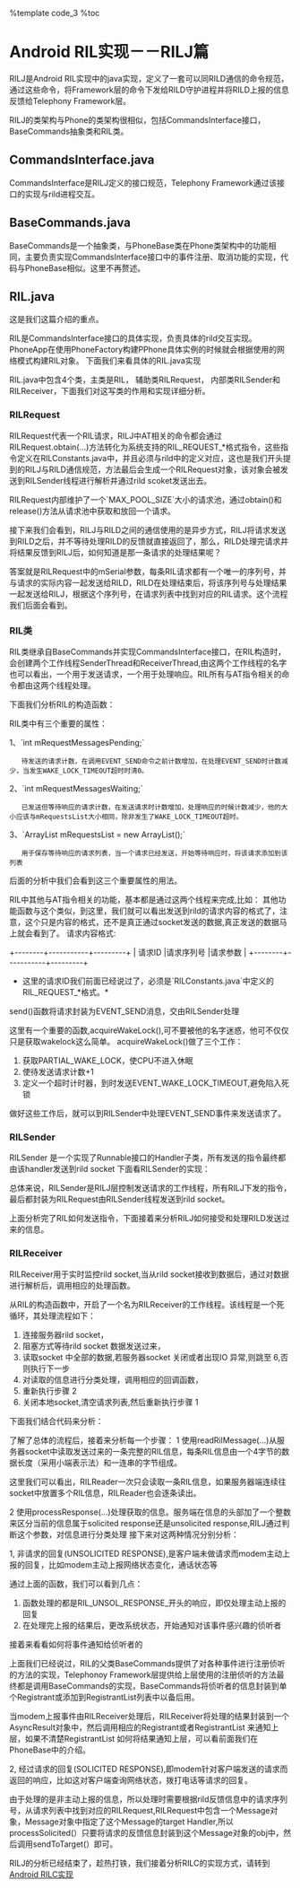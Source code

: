 %template code_3
%toc

= Android RIL实现－－RILJ篇 =

RILJ是Android RIL实现中的java实现，定义了一套可以同RILD通信的命令规范，通过这些命令，将Framework层的命令下发给RILD守护进程并将RILD上报的信息反馈给Telephony Framework层。

RILJ的类架构与Phone的类架构很相似，包括CommandsInterface接口，BaseCommands抽象类和RIL类。

== CommandsInterface.java ==
CommandsInterface是RILJ定义的接口规范，Telephony Framework通过该接口的实现与rild进程交互。
== BaseCommands.java ==
BaseCommands是一个抽象类，与PhoneBase类在Phone类架构中的功能相同，主要负责实现CommandsInterface接口中的事件注册、取消功能的实现，代码与PhoneBase相似。这里不再赘述。
== RIL.java ==
这是我们这篇介绍的重点。

RIL是CommandsInterface接口的具体实现，负责具体的rild交互实现。PhoneApp在使用PhoneFactory构建PPhone具体实例的时候就会根据使用的网络模式构建RIL对象。
{{{class="brush: java"
    public static void makeDefaultPhone(Context context) {
        synchronized(Phone.class) {
            ......
                //reads the system properties and makes commandsinterface
                sCommandsInterface = new RIL(context, networkMode, cdmaSubscription);

            int phoneType = getPhoneType(networkMode);
            if (phoneType == Phone.PHONE_TYPE_GSM) {
                Log.i(LOG_TAG, "Creating GSMPhone");
                sProxyPhone = new PhoneProxy(new GSMPhone(context,
                            sCommandsInterface, sPhoneNotifier));
            } else if (phoneType == Phone.PHONE_TYPE_CDMA) {
                switch (BaseCommands.getLteOnCdmaModeStatic()) {
                    case Phone.LTE_ON_CDMA_TRUE:
                        Log.i(LOG_TAG, "Creating CDMALTEPhone");
                        sProxyPhone = new PhoneProxy(new CDMALTEPhone(context,
                                    sCommandsInterface, sPhoneNotifier));
                        break;
                    case Phone.LTE_ON_CDMA_FALSE:
                    default:
                        Log.i(LOG_TAG, "Creating CDMAPhone");
                        sProxyPhone = new PhoneProxy(new CDMAPhone(context,
                                    sCommandsInterface, sPhoneNotifier));
                        break;
                }
            }

            sMadeDefaults = true;
        }
    }
}}}
下面我们来看具体的RIL.java实现

RIL.java中包含4个类，主类是RIL， 辅助类RILRequest， 内部类RILSender和RILReceiver，下面我们对这写类的作用和实现详细分析。

=== RILRequest ===
RILRequest代表一个RIL请求，RILJ中AT相关的命令都会通过RILRequest.obtain(...)方法转化为系统支持的RIL_REQUEST_*格式指令，这些指令定义在RILConstants.java中，并且必须与rild中的定义对应，这也是我们开头提到的RILJ与RILD通信规范，方法最后会生成一个RILRequest对象，该对象会被发送到RILSender线程进行解析并通过rild scoket发送出去。

RILRequest内部维护了一个`MAX_POOL_SIZE`大小的请求池，通过obtain()和release()方法从请求池中获取和放回一个请求。

{{{class="brush: java"
    static RILRequest obtain(int request, Message result) {
        RILRequest rr = null;

        //从请求池中获取请求
        synchronized(sPoolSync) {
            if (sPool != null) {
                rr = sPool;
                sPool = rr.mNext;
                rr.mNext = null;
                sPoolSize--;
            }
        }

        //如果请求池中没有可用的请求，则构建一个新的请求
        if (rr == null) {
            rr = new RILRequest();
        }

        //设置请求的序列号
        synchronized(sSerialMonitor) {
            rr.mSerial = sNextSerial++;
        }
        rr.mRequest = request; //设置请求的request，这个request必须是RIL_REQUEST_*格式
        rr.mResult = result; //设置响应该请求处理结果的handler
        rr.mp = Parcel.obtain();

        if (result != null && result.getTarget() == null) {
            throw new NullPointerException("Message target must not be null");
        }

        // first elements in any RIL Parcel
        rr.mp.writeInt(request);    //将请求信息打包
        rr.mp.writeInt(rr.mSerial); //将请求序列号打包

        return rr;
    }

    void release() {
        synchronized (sPoolSync) {
        //如果当前请求池大小小于MAX_POOL_SIZE,则将释放的请求放入请求池。
            if (sPoolSize < MAX_POOL_SIZE) {
                this.mNext = sPool;
                sPool = this;
                sPoolSize++;
                mResult = null;
            }
        }
    }
    
    //当请求处理出现异常时，使用该函数将错误信息发送回初始请求的处理handler
    void
    onError(int error, Object ret) {
        CommandException ex;

        ex = CommandException.fromRilErrno(error);

        if (mResult != null) {
            //AsyncResult是一个工具类，用于封装RILD反馈的信息
            AsyncResult.forMessage(mResult, ret, ex);
            mResult.sendToTarget();
        }

        //异常时mp已经没有用了，直接回收。
        if (mp != null) {
            mp.recycle();
            mp = null;
        }
    }
}}}

接下来我们会看到，RILJ与RILD之间的通信使用的是异步方式，RILJ将请求发送到RILD之后，并不等待处理RILD的反馈就直接返回了，那么，RILD处理完请求并将结果反馈到RILJ后，如何知道是那一条请求的处理结果呢？

答案就是RILRequest中的mSerial参数，每条RIL请求都有一个唯一的序列号，并与请求的实际内容一起发送给RILD，RILD在处理结束后，将该序列号与处理结果一起发送给RILJ，根据这个序列号，在请求列表中找到对应的RIL请求。这个流程我们后面会看到。

=== RIL类 ===
RIL类继承自BaseCommands并实现CommandsInterface接口，在RIL构造时，会创建两个工作线程SenderThread和ReceiverThread,由这两个工作线程的名字也可以看出，一个用于发送请求，一个用于处理响应。RIL所有与AT指令相关的命令都由这两个线程处理。

下面我们分析RIL的构造函数：
{{{class="brush: java"
    public RIL(Context context, int preferredNetworkType, int cdmaSubscription) {
        super(context);
        
        mCdmaSubscription  = cdmaSubscription;
        mPreferredNetworkType = preferredNetworkType;
        mPhoneType = RILConstants.NO_PHONE;

        //创建wakelock
        PowerManager pm = (PowerManager)context.getSystemService(Context.POWER_SERVICE);
        mWakeLock = pm.newWakeLock(PowerManager.PARTIAL_WAKE_LOCK, LOG_TAG);
        mWakeLock.setReferenceCounted(false);
        mWakeLockTimeout = SystemProperties.getInt(TelephonyProperties.PROPERTY_WAKE_LOCK_TIMEOUT,
                DEFAULT_WAKE_LOCK_TIMEOUT);
        mRequestMessagesPending = 0;    //待发送的请求计数
        mRequestMessagesWaiting = 0;    //等待处理结果的请求计数

        //创建一个RILSender名称的Handler线程
        mSenderThread = new HandlerThread("RILSender");
        mSenderThread.start();

        //将RILSender线程与RILSender关联
        Looper looper = mSenderThread.getLooper();
        mSender = new RILSender(looper);

        //判断是否支持移动网络
        ConnectivityManager cm = (ConnectivityManager)context.getSystemService(
                Context.CONNECTIVITY_SERVICE);
        if (cm.isNetworkSupported(ConnectivityManager.TYPE_MOBILE) == false) {
            //不支持移动网络，则不开启RILReceiver
            riljLog("Not starting RILReceiver: wifi-only");
        } else {
            riljLog("Starting RILReceiver");
            //创建一个RILReceiver线程，用于接受RILD发回的数据
            mReceiver = new RILReceiver();
            mReceiverThread = new Thread(mReceiver, "RILReceiver");
            mReceiverThread.start();

            IntentFilter filter = new IntentFilter();
            filter.addAction(Intent.ACTION_SCREEN_ON);
            filter.addAction(Intent.ACTION_SCREEN_OFF);
            context.registerReceiver(mIntentReceiver, filter);
        }
    }
}}}

RIL类中有三个重要的属性：

1、`int mRequestMessagesPending;`
    待发送的请求计数，在调用EVENT_SEND命令之前计数增加，在处理EVENT_SEND时计数减少，当发生WAKE_LOCK_TIMEOUT超时时清0。

2、`int mRequestMessagesWaiting;`
    已发送但等待响应的请求计数，在发送请求时计数增加，处理响应的时候计数减少，他的大小应该与mRequestsList大小相同，除非发生了WAKE_LOCK_TIMEOUT超时。

3、`ArrayList<RILRequest> mRequestsList = new ArrayList<RILRequest>();`
    用于保存等待响应的请求列表，当一个请求已经发送，开始等待响应时，将该请求添加到该列表

后面的分析中我们会看到这三个重要属性的用法。

RIL中其他与AT指令相关的功能，基本都是通过这两个线程来完成,比如：
{{{class="brush: java"
    public void
    supplyIccPinForApp(String pin, String aid, Message result) {
        RILRequest rr = RILRequest.obtain(RIL_REQUEST_ENTER_SIM_PIN, result);

        rr.mp.writeInt(2);
        rr.mp.writeString(pin);
        rr.mp.writeString(aid);

        send(rr);
    }
}}} 
其他功能函数与这个类似，到这里，我们就可以看出发送到rild的请求内容的格式了，注意，这个只是内容的格式，还不是真正通过socket发送的数据,真正发送的数据马上就会看到了。
请求内容格式:

+--------+-----------+---------+
| 请求ID |请求序列号 |请求参数 |
+--------+-----------+---------+

*这里的请求ID我们前面已经说过了，必须是`RILConstants.java`中定义的RIL_REQUEST_*格式。*

send()函数将请求封装为EVENT_SEND消息，交由RILSender处理

{{{class="brush: java"                                        
    private void
    send(RILRequest rr) {
        Message msg;

        //mSocket这里是rild socket,mSocket会在RILReceiver线程中创建
        if (mSocket == null) {
            rr.onError(RADIO_NOT_AVAILABLE, null);
            rr.release();
            return;
        }

        //创建一个EVENT_SEND的message,mSender就是上面的RILSender
        msg = mSender.obtainMessage(EVENT_SEND, rr);

        acquireWakeLock();

        //将请求交给RILSender处理
        msg.sendToTarget();
    }
}}}

这里有一个重要的函数,acquireWakeLock(),可不要被他的名字迷惑，他可不仅仅只是获取wakelock这么简单。
{{{class="brush: java"
    private void
    acquireWakeLock() {
        synchronized (mWakeLock) {
            mWakeLock.acquire();    //获取一个PARTIAL_WAKE_LOCK休眠锁
            mRequestMessagesPending++;  //mRequestMessagesPending＋1

            //定义一个定时器，到时发送EVENT_WAKE_LOCK_TIMEOUT到RILSender
            mSender.removeMessages(EVENT_WAKE_LOCK_TIMEOUT);
            Message msg = mSender.obtainMessage(EVENT_WAKE_LOCK_TIMEOUT);
            mSender.sendMessageDelayed(msg, mWakeLockTimeout);
        }
    }
    //mWakeLockTimeout默认为
    private static final int DEFAULT_WAKE_LOCK_TIMEOUT = 60000;
}}}
acquireWakeLock()做了三个工作：
# 获取PARTIAL_WAKE_LOCK，使CPU不进入休眠
# 使待发送请求计数+1
# 定义一个超时计时器，到时发送EVENT_WAKE_LOCK_TIMEOUT,避免陷入死锁

做好这些工作后，就可以到RILSender中处理EVENT_SEND事件来发送请求了。

=== RILSender ===
RILSender 是一个实现了Runnable接口的Handler子类，所有发送的指令最终都由该handler发送到rild socket
下面看RILSender的实现：
{{{class="brush: java"
    class RILSender extends Handler implements Runnable {
        public RILSender(Looper looper) {
            super(looper);
        }

        // Only allocated once
        byte[] dataLength = new byte[4];

        //目前Runnable接口并没有特殊处理
        public void
        run() {
            //setup if needed
        }


        //***** Handler implementation
        @Override public void
        handleMessage(Message msg) {
            RILRequest rr = (RILRequest)(msg.obj);
            RILRequest req = null;

            switch (msg.what) {
                case EVENT_SEND:
                    /**
                     * mRequestMessagePending++ already happened for every
                     * EVENT_SEND, thus we must make sure
                     * mRequestMessagePending-- happens once and only once
                     */
                    boolean alreadySubtracted = false;
                    try {
                        LocalSocket s;

                        s = mSocket;    //mSocket在RILReceiver线程中创建

                        if (s == null) {
                            //当socket未连接时，发送RADIO_NOT_AVAILABLE错误信息,将请求释放并直接返回
                            rr.onError(RADIO_NOT_AVAILABLE, null);
                            rr.release();
                            if (mRequestMessagesPending > 0)
                                mRequestMessagesPending--;
                            alreadySubtracted = true;
                            return;
                        }

                        //mRequestsList是RIL中维护的一个RIL请求列表，用于保存已发送并等待处理结果的RIL请求
                        synchronized (mRequestsList) {
                            mRequestsList.add(rr);
                            mRequestMessagesWaiting++;  //待反馈请求计数＋1
                        }

                        if (mRequestMessagesPending > 0)
                            mRequestMessagesPending--;  //待发送请求计数-1
                        alreadySubtracted = true;

                        byte[] data;

                        //将请求内容从Parcel中取出
                        data = rr.mp.marshall();
                        rr.mp.recycle();
                        rr.mp = null;

                        if (data.length > RIL_MAX_COMMAND_BYTES) {
                            throw new RuntimeException(
                                    "Parcel larger than max bytes allowed! "
                                                          + data.length);
                        }

                        //将数据包的长度以大端表示
                        dataLength[0] = dataLength[1] = 0;
                        dataLength[2] = (byte)((data.length >> 8) & 0xff);
                        dataLength[3] = (byte)((data.length) & 0xff);

                        //通过socket将数据包的长度和数据包发出
                        s.getOutputStream().write(dataLength);
                        s.getOutputStream().write(data);
                    } catch (IOException ex) {
                        //通过socket发送时出现IO异常处理
                        //此时请求已经添加到RequestList中，所以根据请求的序列号，从RequestList中删除该请求
                        req = findAndRemoveRequestFromList(rr.mSerial);
                        //处理异常请求
                        if (req != null || !alreadySubtracted) {
                            rr.onError(RADIO_NOT_AVAILABLE, null);
                            rr.release();
                        }
                    } catch (RuntimeException exc) {
                        //处理数据长度过长时抛出的运行时异常处理
                        //此时请求已经添加到RequestList中，所以需要从RequestList中删除该请求
                        req = findAndRemoveRequestFromList(rr.mSerial);
                        //处理异常请求
                        if (req != null || !alreadySubtracted) {
                            rr.onError(GENERIC_FAILURE, null);
                            rr.release();
                        }
                    } finally {
                        //当没有待处理的请求和等待处理结果的请求时，使用下面函数取消EVENT_WAKE_LOCK_TIMEOUT超时，并释放mWakeLock。
                        releaseWakeLockIfDone();
                    }

                    //异常时，待发送请求计数-1
                    if (!alreadySubtracted && mRequestMessagesPending > 0) {
                        mRequestMessagesPending--;
                    }

                    break;

                case EVENT_WAKE_LOCK_TIMEOUT:
                    //等待反馈结果超时处理
                    synchronized (mWakeLock) {
                        if (mWakeLock.isHeld()) {
                            if (mRequestMessagesWaiting != 0) {
                                //将等待反馈结果的请求计数清0，但并不从mRequestList中删除，这样当响应最终到达时，仍然可以找到对应的请求
                                mRequestMessagesWaiting = 0;

                            }
                            //因为每次在发送请求的时候，都会重新设定EVENT_WAKE_LOCK_TIMEOUT,所以在EVENT_WAKE_LOCK_TIMEOUT真正触发时，所有的请求必然已经发送出去，处于等待RILSender发送或者接收rild响应的状态时出现异常，此时强制mRequestMessagesPending计数清0
                            if (mRequestMessagesPending != 0) {
                                Log.e(LOG_TAG, "ERROR: mReqPending is NOT 0 but"
                                        + mRequestMessagesPending + " at TIMEOUT, reset!");
                                mRequestMessagesPending = 0;

                            }
                            //释放休眠锁
                            mWakeLock.release();
                        }
                    }
                    break;
            }
        }
    }
}}}

总体来说，RILSender是RILJ层控制发送请求的工作线程，所有RILJ下发的指令，最后都封装为RILRequest由RILSender线程发送到rild socket。

上面分析完了RIL如何发送指令，下面接着来分析RILJ如何接受和处理RILD发送过来的信息。

=== RILReceiver ===
RILReceiver用于实时监控rild socket,当从rild socket接收到数据后，通过对数据进行解析后，调用相应的处理函数。

从RIL的构造函数中，开启了一个名为RILReceiver的工作线程。该线程是一个死循环，其处理流程如下：

# 连接服务器rild socket，
# 阻塞方式等待rild socket 数据发送过来，
# 读取socket 中全部的数据,若服务器socket 关闭或者出现IO 异常,则跳至 6,否则执行下一步
# 对读取的信息进行分类处理，调用相应的回调函数，
# 重新执行步骤 2 
# 关闭本地socket,清空请求列表,然后重新执行步骤 1 


下面我们结合代码来分析：
{{{class="brush: java"
    class RILReceiver implements Runnable {
        byte[] buffer;

        RILReceiver() {
            buffer = new byte[RIL_MAX_COMMAND_BYTES];
        }

        public void
        run() {
            int retryCount = 0;

            try {for (;;) {
                LocalSocket s = null;
                LocalSocketAddress l;
                //创建一个SOCKET_NAME_RIL的客户端socket,并连接服务器socket
                //这里SOCKET_NAME_RIL定义为
                //static final String SOCKET_NAME_RIL = "rild";
                
                try {
                    s = new LocalSocket();
                    l = new LocalSocketAddress(SOCKET_NAME_RIL,
                            LocalSocketAddress.Namespace.RESERVED);
                    s.connect(l);
                } catch (IOException ex){
                    ......
                }

                retryCount = 0;

                mSocket = s;    //给mSocket赋值,供RILSender使用

                int length = 0;
                try {
                    InputStream is = mSocket.getInputStream();

                    for (;;) {
                        Parcel p;
                        //从socket中读取数据，此方法会一直堵塞，直到socket中有数据或服务器端socket关闭或者出现IO异常
                        length = readRilMessage(is, buffer);

                        //当服务器socket关闭时，返回-1
                        if (length < 0) {
                            // End-of-stream reached
                            break;
                        }

                        //对读取的数据进行反编码
                        p = Parcel.obtain();
                        p.unmarshall(buffer, 0, length);
                        p.setDataPosition(0);

                        //对数据进行处理
                        processResponse(p);
                        p.recycle();
                    }
                } catch (java.io.IOException ex) {
                    Log.i(LOG_TAG, "'" + SOCKET_NAME_RIL + "' socket closed",
                          ex);
                } catch (Throwable tr) {
                    Log.e(LOG_TAG, "Uncaught exception read length=" + length +
                        "Exception:" + tr.toString());
                }

                //服务器socket关闭或出现IO异常时，关闭本地socket并清空请求列表
                setRadioState (RadioState.RADIO_UNAVAILABLE);

                try {
                    mSocket.close();
                } catch (IOException ex) {
                }

                mSocket = null;
                RILRequest.resetSerial();

                // Clear request list on close
                clearRequestsList(RADIO_NOT_AVAILABLE, false);
            }} catch (Throwable tr) {
                Log.e(LOG_TAG,"Uncaught exception", tr);
            }

            /* We're disconnected so we don't know the ril version */
            notifyRegistrantsRilConnectionChanged(-1);
        }
    }
}}}

了解了总体的流程后，接着来分析每一个步骤：
1 使用readRilMessage(...)从服务器socket中读取发送过来的一条完整的RIL信息，每条RIL信息由一个4字节的数据长度（采用小端表示法）和一连串的字节组成。
{{{class="brush: java"
    private static int readRilMessage(InputStream is, byte[] buffer)
            throws IOException {
        int countRead;
        int offset;
        int remaining;
        int messageLength;

        // First, read in the length of the message
        offset = 0;
        remaining = 4;
        //首先读取4个字节，这4个字节表示socket接下来发送的信息的长度，这也是socket编程常用的格式：数据长度＋数据内容
        do {
            countRead = is.read(buffer, offset, remaining);

            if (countRead < 0 ) {
                Log.e(LOG_TAG, "Hit EOS reading message length");
                return -1;
            }

            offset += countRead;
            remaining -= countRead;
        } while (remaining > 0);

        //对数据长度重新解析
        messageLength = ((buffer[0] & 0xff) << 24)
                | ((buffer[1] & 0xff) << 16)
                | ((buffer[2] & 0xff) << 8)
                | (buffer[3] & 0xff);

        // Then, re-use the buffer and read in the message itself
        offset = 0;
        remaining = messageLength;
        //读取真正的信息内容
        do {
            countRead = is.read(buffer, offset, remaining);

            if (countRead < 0 ) {
                Log.e(LOG_TAG, "Hit EOS reading message.  messageLength=" + messageLength
                        + " remaining=" + remaining);
                return -1;  //若服务端socket关闭，返回-1
            }

            offset += countRead;
            remaining -= countRead;
        } while (remaining > 0);

        //返回信息真实的长度
        return messageLength;
    }
}}}

这里我们可以看出，RILReader一次只会读取一条RIL信息，如果服务器端连续往socket中放置多个RIL信息，RILReader也会逐条读出。

2 使用processResponse(...)处理获取的信息。服务端在信息的头部加了一个整数来区分当前的信息属于solicited response还是unsolicited response,RILJ通过判断这个参数，对信息进行分类处理
{{{class="brush: java"
    private void
    processResponse (Parcel p) {
        int type;

        type = p.readInt();

        if (type == RESPONSE_UNSOLICITED) {
            //处理非请求的回复
            processUnsolicited (p);
        } else if (type == RESPONSE_SOLICITED) {
            //处理请求的回复
            processSolicited (p);
        }

        releaseWakeLockIfDone();
    }
}}}
接下来对这两种情况分别分析：

1, 非请求的回复(UNSOLICITED RESPONSE),是客户端未做请求而modem主动上报的回复，比如modem主动上报网络状态变化，通话状态等

{{{class="brush: java"
    private void
    processUnsolicited (Parcel p) {
        int response;
        Object ret;

        //读取具体的响应命令
        response = p.readInt();

        //解析反馈的响应结果
        try {switch(response) {
            case RIL_UNSOL_RESPONSE_RADIO_STATE_CHANGED: ret =  responseVoid(p); break;
            case RIL_UNSOL_RESPONSE_NEW_SMS: ret =  responseString(p); break;
            case RIL_UNSOL_RESPONSE_NEW_SMS_ON_SIM: ret =  responseInts(p); break;
            case RIL_UNSOL_ON_USSD: ret =  responseStrings(p); break;
            case RIL_UNSOL_NITZ_TIME_RECEIVED: ret =  responseString(p); break;
            case RIL_UNSOL_SIGNAL_STRENGTH: ret = responseSignalStrength(p); break;
            case RIL_UNSOL_DATA_CALL_LIST_CHANGED: ret = responseDataCallList(p);break;
            case RIL_UNSOL_SUPP_SVC_NOTIFICATION: ret = responseSuppServiceNotification(p); break;
            case RIL_UNSOL_CALL_RING: ret =  responseCallRing(p); break;
            case RIL_UNSOL_RESPONSE_NEW_BROADCAST_SMS:  ret =  responseRaw(p); break;
            ......
            default:
                throw new RuntimeException("Unrecognized unsol response: " + response);
            //break; (implied)
        }} catch (Throwable tr) {
            Log.e(LOG_TAG, "Exception processing unsol response: " + response +
                "Exception:" + tr.toString());
            return;
        }

        //针对不同的结果，Telephony Framework作出相应的状态调整和通知
        switch(response) {
            case RIL_UNSOL_RESPONSE_RADIO_STATE_CHANGED:
                /* has bonus radio state int */
                RadioState newState = getRadioStateFromInt(p.readInt());

                switchToRadioState(newState);
            break;
            case RIL_UNSOL_RESPONSE_CALL_STATE_CHANGED:
                if (RILJ_LOGD) unsljLog(response);

                mCallStateRegistrants
                    .notifyRegistrants(new AsyncResult(null, null, null));
            break;
            case RIL_UNSOL_RESPONSE_VOICE_NETWORK_STATE_CHANGED:
                if (RILJ_LOGD) unsljLog(response);

                mVoiceNetworkStateRegistrants
                    .notifyRegistrants(new AsyncResult(null, null, null));
            break;
            ......
        }
    }
}}}

通过上面的函数，我们可以看到几点：
# 函数处理的都是RIL_UNSOL_RESPONSE_开头的响应，即仅处理主动上报的回复
# 在处理完上报的结果后，更改系统状态，开始通知对该事件感兴趣的侦听者

接着来看看如何将事件通知给侦听者的

上面我们已经说过，RIL的父类BaseCommands提供了对各种事件进行注册侦听的方法的实现，Telephonoy Framework层提供给上层使用的注册侦听的方法最终都是调用BaseCommands的实现，BaseCommands将侦听者的信息封装到单个Registrant或添加到RegistrantList列表中以备后用。

当modem上报事件由RILReceiver处理后，RILReceiver将处理的结果封装到一个AsyncResult对象中，然后调用相应的Registrant或者RegistrantList 来通知上层，如果不清楚RegistrantList 如何将结果通知上层，可以看前面我们在PhoneBase中的介绍。

2, 经过请求的回复(SOLICITED RESPONSE),即modem针对客户端发送的请求而返回的响应，比如这对客户端查询网络状态，拨打电话等请求的回复。

{{{class="brush: java"
    private void
    processSolicited (Parcel p) {
        int serial, error;
        boolean found = false;

        serial = p.readInt();   //获取请求的序列号
        error = p.readInt();    //获取请求的处理结果，0成功，非0失败

        RILRequest rr;

        //从请求列表中根据序列号找到对应的请求
        rr = findAndRemoveRequestFromList(serial);

        if (rr == null) {
            Log.w(LOG_TAG, "Unexpected solicited response! sn: "
                            + serial + " error: " + error);
            return;
        }

        Object ret = null;

        //跟unsolicted response一样处理，当请求处理成功，接着处理反馈的数据
        if (error == 0 || p.dataAvail() > 0) {
            try {switch (rr.mRequest) {
            case RIL_REQUEST_GET_SIM_STATUS: ret =  responseIccCardStatus(p); break;
            case RIL_REQUEST_ENTER_SIM_PIN: ret =  responseInts(p); break;
            case RIL_REQUEST_GET_CURRENT_CALLS: ret =  responseCallList(p); break;
            case RIL_REQUEST_DIAL: ret =  responseVoid(p); break;
            case RIL_REQUEST_GET_IMSI: ret =  responseString(p); break;
            case RIL_REQUEST_HANGUP_WAITING_OR_BACKGROUND: ret =  responseVoid(p); break;
            case RIL_REQUEST_LAST_CALL_FAIL_CAUSE: ret =  responseInts(p); break;
            case RIL_REQUEST_VOICE_REGISTRATION_STATE: ret =  responseStrings(p); break;
            ......
            default:
                throw new RuntimeException("Unrecognized solicited response: " + rr.mRequest);
            //break;
            }} catch (Throwable tr) {
                // Exceptions here usually mean invalid RIL responses
                //出错时，将异常信息发送给注册者
                if (rr.mResult != null) {
                    AsyncResult.forMessage(rr.mResult, null, tr);
                    rr.mResult.sendToTarget();
                }
                rr.release();
                return;
            }
        }

        if (error != 0) {
            //当请求处理失败，由RILRequest的onError(）处理，这也会把异常信息发送给注册者
            rr.onError(error, ret);
            rr.release();
            return;
        }

        //如果没有错误，发送反馈数据给注册者
        if (rr.mResult != null) {
            AsyncResult.forMessage(rr.mResult, ret, null);
            rr.mResult.sendToTarget();
        }

        rr.release();
    }
}}}

由于处理的是非主动上报的信息，所以处理时需要根据rild反馈信息中的请求序列号，从请求列表中找到对应的RILRequest,RILRequest中包含一个Message对象，Message对象中指定了这个Message的target Handler,所以processSolicited(）只要将请求的反馈信息封装到这个Message对象的obj中，然后调用sendToTarget(）即可。

RILJ的分析已经结束了，趁热打铁，我们接着分析RILC的实现方式，请转到[[android_rilc|Android RILC实现]]
